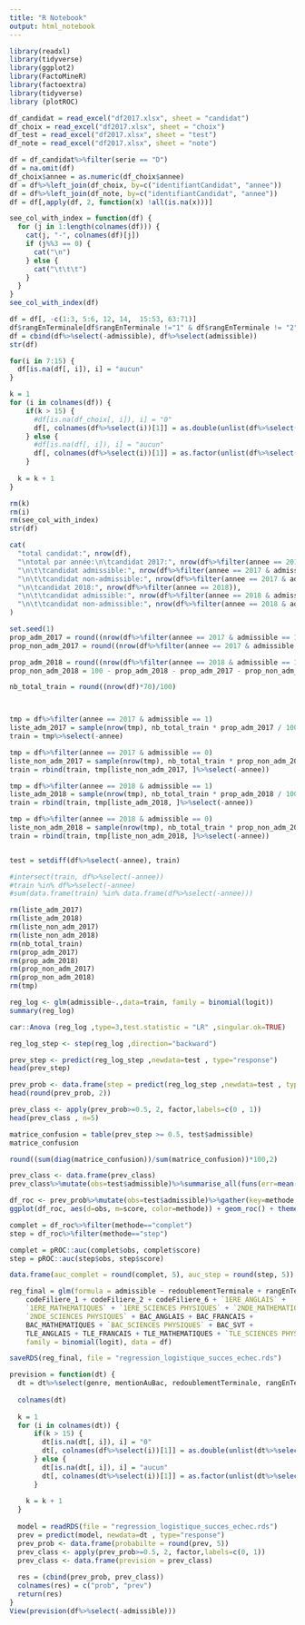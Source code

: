 ```yaml
---
title: "R Notebook"
output: html_notebook
---
```


```r
library(readxl)
library(tidyverse)
library(ggplot2)
library(FactoMineR)
library(factoextra)
library(tidyverse)
library (plotROC)
```


```r
df_candidat = read_excel("df2017.xlsx", sheet = "candidat")
df_choix = read_excel("df2017.xlsx", sheet = "choix")
df_test = read_excel("df2017.xlsx", sheet = "test")
df_note = read_excel("df2017.xlsx", sheet = "note")
```


```r
df = df_candidat%>%filter(serie == "D")
df = na.omit(df)
df_choix$annee = as.numeric(df_choix$annee)
df = df%>%left_join(df_choix, by=c("identifiantCandidat", "annee"))
df = df%>%left_join(df_note, by=c("identifiantCandidat", "annee"))
df = df[,apply(df, 2, function(x) !all(is.na(x)))]

```


```r
see_col_with_index = function(df) {
  for (j in 1:length(colnames(df))) {
    cat(j, "-", colnames(df)[j])
    if (j%%3 == 0) {
      cat("\n")
    } else {
      cat("\t\t\t")
    }
  }
}
see_col_with_index(df)
```

```r
df = df[, -c(1:3, 5:6, 12, 14,  15:53, 63:71)]
df$rangEnTerminale[df$rangEnTerminale !="1" & df$rangEnTerminale != "2" & df$rangEnTerminale != "3"] = "0"
df = cbind(df%>%select(-admissible), df%>%select(admissible))
str(df)
```

```r
for(i in 7:15) {
  df[is.na(df[, i]), i] = "aucun"
}
```


```r
k = 1
for (i in colnames(df)) {
    if(k > 15) {
      #df[is.na(df_choix[, i]), i] = "0"
      df[, colnames(df%>%select(i))[1]] = as.double(unlist(df%>%select(i)))
    } else {
      #df[is.na(df[, i]), i] = "aucun"
      df[, colnames(df%>%select(i))[1]] = as.factor(unlist(df%>%select(i)))
    }
  
  k = k + 1
}

rm(k)
rm(i)
rm(see_col_with_index)
str(df)
```

```r
cat(
  "total candidat:", nrow(df), 
  "\ntotal par année:\n\tcandidat 2017:", nrow(df%>%filter(annee == 2017)), 
  "\n\t\tcandidat admissible:", nrow(df%>%filter(annee == 2017 & admissible == 1)), 
  "\n\t\tcandidat non-admissible:", nrow(df%>%filter(annee == 2017 & admissible == 0)), 
  "\n\tcandidat 2018:", nrow(df%>%filter(annee == 2018)),
  "\n\t\tcandidat admissible:", nrow(df%>%filter(annee == 2018 & admissible == 1)), 
  "\n\t\tcandidat non-admissible:", nrow(df%>%filter(annee == 2018 & admissible == 0))
)
```

```r
set.seed(1)
prop_adm_2017 = round((nrow(df%>%filter(annee == 2017 & admissible == 1))/nrow(df%>%filter(annee == 2017))) * (nrow(df%>%filter(annee == 2017))/nrow(df)) * 100)
prop_non_adm_2017 = round((nrow(df%>%filter(annee == 2017 & admissible == 0))/nrow(df%>%filter(annee == 2017))) * (nrow(df%>%filter(annee == 2017))/nrow(df)) * 100)

prop_adm_2018 = round((nrow(df%>%filter(annee == 2018 & admissible == 1))/nrow(df%>%filter(annee == 2018))) * (nrow(df%>%filter(annee == 2018))/nrow(df)) * 100)
prop_non_adm_2018 = 100 - prop_adm_2018 - prop_adm_2017 - prop_non_adm_2017

nb_total_train = round((nrow(df)*70)/100)



tmp = df%>%filter(annee == 2017 & admissible == 1)
liste_adm_2017 = sample(nrow(tmp), nb_total_train * prop_adm_2017 / 100, replace = FALSE)
train = tmp%>%select(-annee)

tmp = df%>%filter(annee == 2017 & admissible == 0)
liste_non_adm_2017 = sample(nrow(tmp), nb_total_train * prop_non_adm_2017 / 100, replace = FALSE)
train = rbind(train, tmp[liste_non_adm_2017, ]%>%select(-annee))

tmp = df%>%filter(annee == 2018 & admissible == 1)
liste_adm_2018 = sample(nrow(tmp), nb_total_train * prop_adm_2018 / 100, replace = FALSE)
train = rbind(train, tmp[liste_adm_2018, ]%>%select(-annee))

tmp = df%>%filter(annee == 2018 & admissible == 0)
liste_non_adm_2018 = sample(nrow(tmp), nb_total_train * prop_non_adm_2018 / 100, replace = FALSE)
train = rbind(train, tmp[liste_non_adm_2018, ]%>%select(-annee))


test = setdiff(df%>%select(-annee), train)

#intersect(train, df%>%select(-annee))
#train %in% df%>%select(-annee)
#sum(data.frame(train) %in% data.frame(df%>%select(-annee)))
```




```r
rm(liste_adm_2017)
rm(liste_adm_2018)
rm(liste_non_adm_2017)
rm(liste_non_adm_2018)
rm(nb_total_train)
rm(prop_adm_2017)
rm(prop_adm_2018)
rm(prop_non_adm_2017)
rm(prop_non_adm_2018)
rm(tmp)
```



```r
reg_log <- glm(admissible~.,data=train, family = binomial(logit))
summary(reg_log)
```


```r
car::Anova (reg_log ,type=3,test.statistic = "LR" ,singular.ok=TRUE)
```


```r
reg_log_step <- step(reg_log ,direction="backward")
```


```r
prev_step <- predict(reg_log_step ,newdata=test , type="response")
head(prev_step)
```


```r
prev_prob <- data.frame(step = predict(reg_log_step ,newdata=test , type="response"), complet = predict(reg_log ,newdata=test , type="response"))
head(round(prev_prob, 2))
```


```r
prev_class <- apply(prev_prob>=0.5, 2, factor,labels=c(0 , 1))
head(prev_class , n=5)
```


```r
matrice_confusion = table(prev_step >= 0.5, test$admissible)
matrice_confusion
```

```r
round((sum(diag(matrice_confusion))/sum(matrice_confusion))*100,2)
```


```r
prev_class <- data.frame(prev_class)
prev_class%>%mutate(obs=test$admissible)%>%summarise_all(funs(err=mean(obs!=.)))%>%select(-obs_err)%>%round(3)*100
```


```r
df_roc <- prev_prob%>%mutate(obs=test$admissible)%>%gather(key=methode , value=score , complet ,step)
ggplot(df_roc, aes(d=obs, m=score, color=methode)) + geom_roc() + theme_classic()
```


```r
complet = df_roc%>%filter(methode=="complet")
step = df_roc%>%filter(methode=="step")

complet = pROC::auc(complet$obs, complet$score)
step = pROC::auc(step$obs, step$score)

data.frame(auc_complet = round(complet, 5), auc_step = round(step, 5))
```

```r
reg_final = glm(formula = admissible ~ redoublementTerminale + rangEnTerminale + 
    codeFiliere_1 + codeFiliere_2 + codeFiliere_6 + `1ERE_ANGLAIS` + 
    `1ERE_MATHEMATIQUES` + `1ERE_SCIENCES PHYSIQUES` + `2NDE_MATHEMATIQUES` + 
    `2NDE_SCIENCES PHYSIQUES` + BAC_ANGLAIS + BAC_FRANCAIS + 
    BAC_MATHEMATIQUES + `BAC_SCIENCES PHYSIQUES` + BAC_SVT + 
    TLE_ANGLAIS + TLE_FRANCAIS + TLE_MATHEMATIQUES + `TLE_SCIENCES PHYSIQUES`, 
    family = binomial(logit), data = df)

saveRDS(reg_final, file = "regression_logistique_succes_echec.rds")
```



```r
prevision = function(dt) {
  dt = dt%>%select(genre, mentionAuBac, redoublementTerminale, rangEnTerminale, age, annee, codeFiliere_1, codeFiliere_2, codeFiliere_3, codeFiliere_4, codeFiliere_5, codeFiliere_6, codeFiliere_7, codeFiliere_8, codeFiliere_9, `1ERE_ANGLAIS`, `1ERE_FRANCAIS`, `1ERE_MATHEMATIQUES`, `1ERE_SCIENCES PHYSIQUES`, `1ERE_SVT`, `2NDE_ANGLAIS`, `2NDE_FRANCAIS`, `2NDE_MATHEMATIQUES`, `2NDE_SCIENCES PHYSIQUES`, `2NDE_SVT`, `BAC_ANGLAIS`, `BAC_FRANCAIS`, `BAC_MATHEMATIQUES`, `BAC_SCIENCES PHYSIQUES`, `BAC_SVT`, TLE_ANGLAIS, TLE_FRANCAIS, TLE_MATHEMATIQUES, `TLE_SCIENCES PHYSIQUES`, TLE_SVT)
  
  colnames(dt)
  
  k = 1
  for (i in colnames(dt)) {
      if(k > 15) {
        dt[is.na(dt[, i]), i] = "0"
        dt[, colnames(df%>%select(i))[1]] = as.double(unlist(dt%>%select(i)))
      } else {
        dt[is.na(dt[, i]), i] = "aucun"
        dt[, colnames(dt%>%select(i))[1]] = as.factor(unlist(dt%>%select(i)))
      }
    
    k = k + 1
  }
  
  model = readRDS(file = "regression_logistique_succes_echec.rds")
  prev = predict(model, newdata=dt , type="response")
  prev_prob <- data.frame(probabilte = round(prev, 5))
  prev_class <- apply(prev_prob>=0.5, 2, factor,labels=c(0, 1))
  prev_class <- data.frame(prevision = prev_class)
  
  res = (cbind(prev_prob, prev_class))
  colnames(res) = c("prob", "prev")
  return(res)
}
View(prevision(df%>%select(-admissible)))
```





